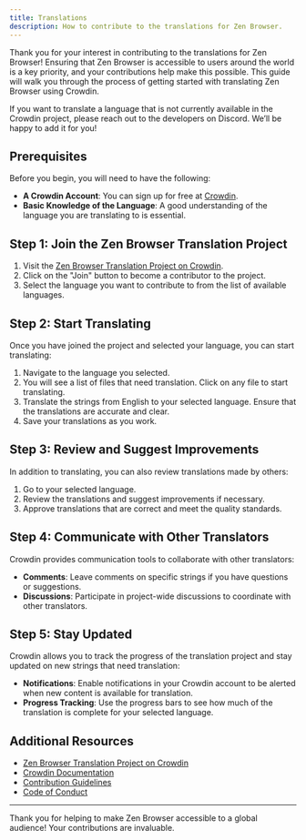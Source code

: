 ```yaml
---
title: Translations
description: How to contribute to the translations for Zen Browser.
---
```


Thank you for your interest in contributing to the translations for Zen Browser! Ensuring that Zen Browser is accessible to users around the world is a key priority, and your contributions help make this possible. This guide will walk you through the process of getting started with translating Zen Browser using Crowdin.

<Callout type="info">
If you want to translate a language that is not currently available in the Crowdin project, please reach out to the developers on Discord. We’ll be happy to add it for you!
</Callout>

## Prerequisites

Before you begin, you will need to have the following:

- **A Crowdin Account**: You can sign up for free at [Crowdin](https://crowdin.com).
- **Basic Knowledge of the Language**: A good understanding of the language you are translating to is essential.

## Step 1: Join the Zen Browser Translation Project

1. Visit the [Zen Browser Translation Project on Crowdin](https://crowdin.com/project/zen-browser).
2. Click on the "Join" button to become a contributor to the project.
3. Select the language you want to contribute to from the list of available languages.

## Step 2: Start Translating

Once you have joined the project and selected your language, you can start translating:

1. Navigate to the language you selected.
2. You will see a list of files that need translation. Click on any file to start translating.
3. Translate the strings from English to your selected language. Ensure that the translations are accurate and clear.
4. Save your translations as you work.

## Step 3: Review and Suggest Improvements

In addition to translating, you can also review translations made by others:

1. Go to your selected language.
2. Review the translations and suggest improvements if necessary.
3. Approve translations that are correct and meet the quality standards.

## Step 4: Communicate with Other Translators

Crowdin provides communication tools to collaborate with other translators:

- **Comments**: Leave comments on specific strings if you have questions or suggestions.
- **Discussions**: Participate in project-wide discussions to coordinate with other translators.

## Step 5: Stay Updated

Crowdin allows you to track the progress of the translation project and stay updated on new strings that need translation:

- **Notifications**: Enable notifications in your Crowdin account to be alerted when new content is available for translation.
- **Progress Tracking**: Use the progress bars to see how much of the translation is complete for your selected language.

## Additional Resources

- [Zen Browser Translation Project on Crowdin](https://crowdin.com/project/zen-browser)
- [Crowdin Documentation](https://support.crowdin.com/)
- [Contribution Guidelines](/contribute)
- [Code of Conduct](/contribute/code-of-conduct)

---

Thank you for helping to make Zen Browser accessible to a global audience! Your contributions are invaluable.
